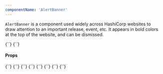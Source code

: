 ```yaml
---
componentName: 'AlertBanner'
---
```


`AlertBanner` is a component used widely across HashiCorp websites to draw attention to an important release, event, etc. It appears in bold colors at the top of the website, and can be dismissed.

<LiveComponent>
{`<AlertBanner
  product="nomad"
  text="Morbi leo risus, porta ac consectetur ac, vestibulum at eros."
  tag="New"
  url="https://hashicorp.com"
  linkText='Check it out'
/>`}
</LiveComponent>

<LiveComponent>
{`<AlertBanner
  text="This banner should not show up."
  tag="Expired"
  expirationDate="2020-01-01T12:00:00-07:00"
/>`}
</LiveComponent>

<UsageDetails packageJson={packageJson} />

#### Props

<PropsTable props={componentProps} />

<LiveComponent collapsed>
{`<AlertBanner
text="Morbi leo risus, porta ac consectetur ac, vestibulum at eros."
tag="New"
url="https://hashicorp.com"
linkText='Check it out'
/>`}
</LiveComponent>

<LiveComponent>
{`<AlertBanner
product="vault"
text="Morbi leo risus, porta ac consectetur ac, vestibulum at eros."
tag="New"
url="https://hashicorp.com"
linkText='Check it out'
/>`}
</LiveComponent>

<LiveComponent>
{`<AlertBanner
product="terraform"
text="Morbi leo risus, porta ac consectetur ac, vestibulum at eros."
tag="New"
url="https://hashicorp.com"
linkText='Check it out'
/>`}
</LiveComponent>

<LiveComponent>
{`<AlertBanner
product="waypoint"
text="Morbi leo risus, porta ac consectetur ac, vestibulum at eros."
tag="New"
url="https://hashicorp.com"
linkText='Check it out'
/>`}
</LiveComponent>

<LiveComponent>
{`<AlertBanner
product="consul"
text="Morbi leo risus, porta ac consectetur ac, vestibulum at eros."
tag="New"
url="https://hashicorp.com"
linkText='Check it out'
/>`}
</LiveComponent>

<LiveComponent>
{`<AlertBanner
product="boundary"
text="Morbi leo risus, porta ac consectetur ac, vestibulum at eros."
tag="New"
url="https://hashicorp.com"
linkText='Check it out'
/>`}
</LiveComponent>

<LiveComponent>
{`<AlertBanner
product="vagrant"
text="Morbi leo risus, porta ac consectetur ac, vestibulum at eros."
tag="New"
url="https://hashicorp.com"
linkText='Check it out'
/>`}
</LiveComponent>

<LiveComponent>
{`<AlertBanner
product="packer"
text="Morbi leo risus, porta ac consectetur ac, vestibulum at eros."
tag="New"
url="https://hashicorp.com"
linkText='Check it out'
/>`}
</LiveComponent>
